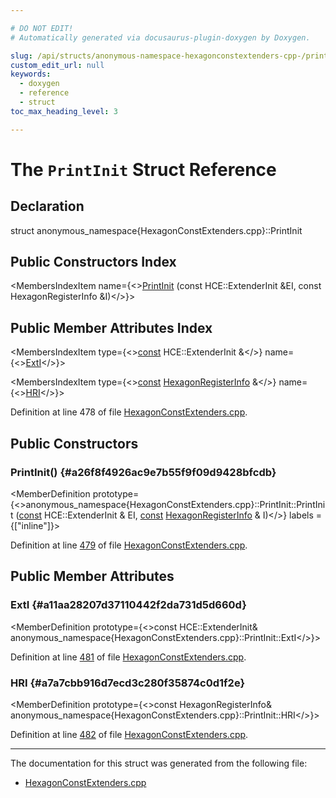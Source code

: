 ```yaml
---

# DO NOT EDIT!
# Automatically generated via docusaurus-plugin-doxygen by Doxygen.

slug: /api/structs/anonymous-namespace-hexagonconstextenders-cpp-/printinit
custom_edit_url: null
keywords:
  - doxygen
  - reference
  - struct
toc_max_heading_level: 3

---
```





# The `PrintInit` Struct Reference

<DoxygenPage pluginConfig={pluginConfig}>



## Declaration

<CodeBlock>struct anonymous_namespace{HexagonConstExtenders.cpp}::PrintInit</CodeBlock>

## Public Constructors Index

<MembersIndex>

<MembersIndexItem
  name={<><a href="#a26f8f4926ac9e7b55f9f09d9428bfcdb">PrintInit</a> (const HCE::ExtenderInit &amp;EI, const HexagonRegisterInfo &amp;I)</>}>
</MembersIndexItem>

</MembersIndex>

## Public Member Attributes Index

<MembersIndex>

<MembersIndexItem
  type={<><a href="/docs/api/files/lib/lib/target/lib/target/aarch64/aarch64promoteconstant-cpp/#a90f8350fecae261c25be85d38b451bff">const</a> HCE::ExtenderInit &amp;</>}
  name={<><a href="#a11aa28207d37110442f2da731d5d660d">ExtI</a></>}>
</MembersIndexItem>

<MembersIndexItem
  type={<><a href="/docs/api/files/lib/lib/target/lib/target/aarch64/aarch64promoteconstant-cpp/#a90f8350fecae261c25be85d38b451bff">const</a> <a href="/docs/api/classes/llvm/hexagonregisterinfo">HexagonRegisterInfo</a> &amp;</>}
  name={<><a href="#a7a7cbb916d7ecd3c280f35874c0d1f2e">HRI</a></>}>
</MembersIndexItem>

</MembersIndex>


Definition at line 478 of file <a href="/docs/api/files/lib/lib/target/lib/target/hexagon/hexagonconstextenders-cpp">HexagonConstExtenders.cpp</a>.

<SectionDefinition>

## Public Constructors

### PrintInit() {#a26f8f4926ac9e7b55f9f09d9428bfcdb}

<MemberDefinition
  prototype={<>anonymous&#95;namespace&#123;HexagonConstExtenders.cpp&#125;::PrintInit::PrintInit (<a href="/docs/api/files/lib/lib/target/lib/target/aarch64/aarch64promoteconstant-cpp/#a90f8350fecae261c25be85d38b451bff">const</a> HCE::ExtenderInit &amp; EI, <a href="/docs/api/files/lib/lib/target/lib/target/aarch64/aarch64promoteconstant-cpp/#a90f8350fecae261c25be85d38b451bff">const</a> <a href="/docs/api/classes/llvm/hexagonregisterinfo">HexagonRegisterInfo</a> &amp; I)</>}
  labels = {["inline"]}>

Definition at line <a href="/docs/api/files/lib/lib/target/lib/target/hexagon/hexagonconstextenders-cpp/#l00479">479</a> of file <a href="/docs/api/files/lib/lib/target/lib/target/hexagon/hexagonconstextenders-cpp">HexagonConstExtenders.cpp</a>.
</MemberDefinition>

</SectionDefinition>

<SectionDefinition>

## Public Member Attributes

### ExtI {#a11aa28207d37110442f2da731d5d660d}

<MemberDefinition
  prototype={<>const HCE::ExtenderInit&amp; anonymous&#95;namespace&#123;HexagonConstExtenders.cpp&#125;::PrintInit::ExtI</>}>

Definition at line <a href="/docs/api/files/lib/lib/target/lib/target/hexagon/hexagonconstextenders-cpp/#l00481">481</a> of file <a href="/docs/api/files/lib/lib/target/lib/target/hexagon/hexagonconstextenders-cpp">HexagonConstExtenders.cpp</a>.
</MemberDefinition>

### HRI {#a7a7cbb916d7ecd3c280f35874c0d1f2e}

<MemberDefinition
  prototype={<>const HexagonRegisterInfo&amp; anonymous&#95;namespace&#123;HexagonConstExtenders.cpp&#125;::PrintInit::HRI</>}>

Definition at line <a href="/docs/api/files/lib/lib/target/lib/target/hexagon/hexagonconstextenders-cpp/#l00482">482</a> of file <a href="/docs/api/files/lib/lib/target/lib/target/hexagon/hexagonconstextenders-cpp">HexagonConstExtenders.cpp</a>.
</MemberDefinition>

</SectionDefinition>

<hr/>

The documentation for this struct was generated from the following file:

<ul>
<li><a href="/docs/api/files/lib/lib/target/lib/target/hexagon/hexagonconstextenders-cpp">HexagonConstExtenders.cpp</a></li>
</ul>

</DoxygenPage>

